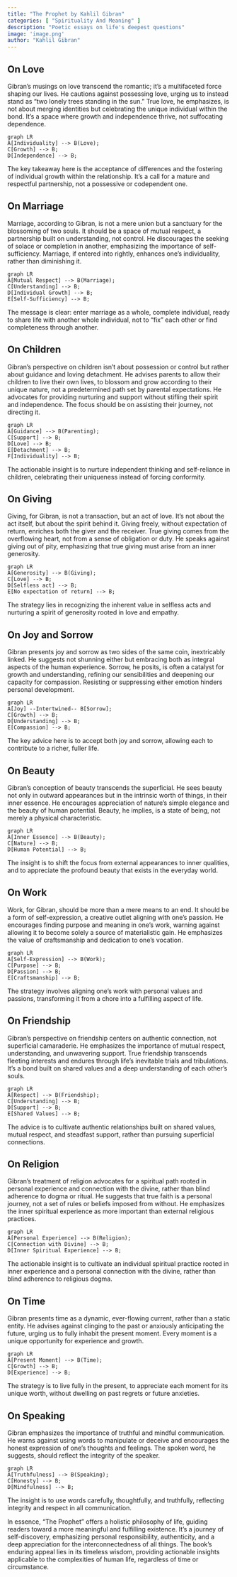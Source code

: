 ```yaml
---
title: "The Prophet by Kahlil Gibran"
categories: [ "Spirituality And Meaning" ]
description: "Poetic essays on life's deepest questions"
image: 'image.png'
author: "Kahlil Gibran"
---
```

## On Love

Gibran's musings on love transcend the romantic; it's a multifaceted force shaping our lives.  He cautions against possessing love, urging us to instead stand as "two lonely trees standing in the sun."  True love, he emphasizes, is not about merging identities but celebrating the unique individual within the bond.  It's a space where growth and independence thrive, not suffocating dependence.

```mermaid
graph LR
A[Individuality] --> B(Love);
C[Growth] --> B;
D[Independence] --> B;
```

The key takeaway here is the acceptance of differences and the fostering of individual growth within the relationship.  It's a call for a mature and respectful partnership, not a possessive or codependent one.

## On Marriage

Marriage, according to Gibran, is not a mere union but a sanctuary for the blossoming of two souls. It should be a space of mutual respect, a partnership built on understanding, not control.  He discourages the seeking of solace or completion in another, emphasizing the importance of self-sufficiency.  Marriage, if entered into rightly, enhances one’s individuality, rather than diminishing it.


```mermaid
graph LR
A[Mutual Respect] --> B(Marriage);
C[Understanding] --> B;
D[Individual Growth] --> B;
E[Self-Sufficiency] --> B;
```

The message is clear: enter marriage as a whole, complete individual, ready to share life with another whole individual, not to "fix" each other or find completeness through another.

## On Children

Gibran's perspective on children isn't about possession or control but rather about guidance and loving detachment. He advises parents to allow their children to live their own lives, to blossom and grow according to their unique nature, not a predetermined path set by parental expectations. He advocates for providing nurturing and support without stifling their spirit and independence.  The focus should be on assisting their journey, not directing it.

```mermaid
graph LR
A[Guidance] --> B(Parenting);
C[Support] --> B;
D[Love] --> B;
E[Detachment] --> B;
F[Individuality] --> B;
```

The actionable insight is to nurture independent thinking and self-reliance in children, celebrating their uniqueness instead of forcing conformity.

## On Giving

Giving, for Gibran, is not a transaction, but an act of love. It’s not about the act itself, but about the spirit behind it.  Giving freely, without expectation of return, enriches both the giver and the receiver.  True giving comes from the overflowing heart, not from a sense of obligation or duty.  He speaks against giving out of pity, emphasizing that true giving must arise from an inner generosity.

```mermaid
graph LR
A[Generosity] --> B(Giving);
C[Love] --> B;
D[Selfless act] --> B;
E[No expectation of return] --> B;
```

The strategy lies in recognizing the inherent value in selfless acts and nurturing a spirit of generosity rooted in love and empathy.

## On Joy and Sorrow

Gibran presents joy and sorrow as two sides of the same coin, inextricably linked. He suggests not shunning either but embracing both as integral aspects of the human experience. Sorrow, he posits, is often a catalyst for growth and understanding, refining our sensibilities and deepening our capacity for compassion.  Resisting or suppressing either emotion hinders personal development.

```mermaid
graph LR
A[Joy] --Intertwined-- B[Sorrow];
C[Growth] --> B;
D[Understanding] --> B;
E[Compassion] --> B;
```

The key advice here is to accept both joy and sorrow, allowing each to contribute to a richer, fuller life.

## On Beauty

Gibran's conception of beauty transcends the superficial. He sees beauty not only in outward appearances but in the intrinsic worth of things, in their inner essence.  He encourages appreciation of nature's simple elegance and the beauty of human potential.  Beauty, he implies, is a state of being, not merely a physical characteristic.

```mermaid
graph LR
A[Inner Essence] --> B(Beauty);
C[Nature] --> B;
D[Human Potential] --> B;
```

The insight is to shift the focus from external appearances to inner qualities, and to appreciate the profound beauty that exists in the everyday world.

## On Work

Work, for Gibran, should be more than a mere means to an end. It should be a form of self-expression, a creative outlet aligning with one's passion.  He encourages finding purpose and meaning in one's work, warning against allowing it to become solely a source of materialistic gain. He emphasizes the value of craftsmanship and dedication to one's vocation.

```mermaid
graph LR
A[Self-Expression] --> B(Work);
C[Purpose] --> B;
D[Passion] --> B;
E[Craftsmanship] --> B;
```

The strategy involves aligning one's work with personal values and passions, transforming it from a chore into a fulfilling aspect of life.

## On Friendship

Gibran's perspective on friendship centers on authentic connection, not superficial camaraderie. He emphasizes the importance of mutual respect, understanding, and unwavering support. True friendship transcends fleeting interests and endures through life's inevitable trials and tribulations. It’s a bond built on shared values and a deep understanding of each other's souls.

```mermaid
graph LR
A[Respect] --> B(Friendship);
C[Understanding] --> B;
D[Support] --> B;
E[Shared Values] --> B;
```

The advice is to cultivate authentic relationships built on shared values, mutual respect, and steadfast support, rather than pursuing superficial connections.

## On Religion

Gibran’s treatment of religion advocates for a spiritual path rooted in personal experience and connection with the divine, rather than blind adherence to dogma or ritual.  He suggests that true faith is a personal journey, not a set of rules or beliefs imposed from without. He emphasizes the inner spiritual experience as more important than external religious practices.


```mermaid
graph LR
A[Personal Experience] --> B(Religion);
C[Connection with Divine] --> B;
D[Inner Spiritual Experience] --> B;
```

The actionable insight is to cultivate an individual spiritual practice rooted in inner experience and a personal connection with the divine, rather than blind adherence to religious dogma.

## On Time

Gibran presents time as a dynamic, ever-flowing current, rather than a static entity. He advises against clinging to the past or anxiously anticipating the future, urging us to fully inhabit the present moment. Every moment is a unique opportunity for experience and growth.

```mermaid
graph LR
A[Present Moment] --> B(Time);
C[Growth] --> B;
D[Experience] --> B;
```

The strategy is to live fully in the present, to appreciate each moment for its unique worth, without dwelling on past regrets or future anxieties.

## On Speaking

Gibran emphasizes the importance of truthful and mindful communication.  He warns against using words to manipulate or deceive and encourages the honest expression of one's thoughts and feelings. The spoken word, he suggests, should reflect the integrity of the speaker.


```mermaid
graph LR
A[Truthfulness] --> B(Speaking);
C[Honesty] --> B;
D[Mindfulness] --> B;
```

The insight is to use words carefully, thoughtfully, and truthfully, reflecting integrity and respect in all communication.

In essence, "The Prophet" offers a holistic philosophy of life, guiding readers toward a more meaningful and fulfilling existence.  It’s a journey of self-discovery, emphasizing personal responsibility, authenticity, and a deep appreciation for the interconnectedness of all things. The book’s enduring appeal lies in its timeless wisdom, providing actionable insights applicable to the complexities of human life, regardless of time or circumstance.

